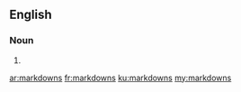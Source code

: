 ==English==

===Noun===
{{head|en|plural}}

# {{plural of|markdown|lang=en|nocat=1}}

[[ar:markdowns]]
[[fr:markdowns]]
[[ku:markdowns]]
[[my:markdowns]]